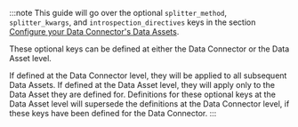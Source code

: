 :::note
This guide will go over the optional `splitter_method`, `splitter_kwargs`, and `introspection_directives` keys in the section [Configure your Data Connector's Data Assets](#9-configure-your-data-connectors-data-assets).

These optional keys can be defined at either the Data Connector or the Data Asset level.

If defined at the Data Connector level, they will be applied to all subsequent Data Assets.  If defined at the Data Asset level, they will apply only to the Data Asset they are defined for.  Definitions for these optional keys at the Data Asset level will supersede the definitions at the Data Connector level, if these keys have been defined for the Data Connector.
:::